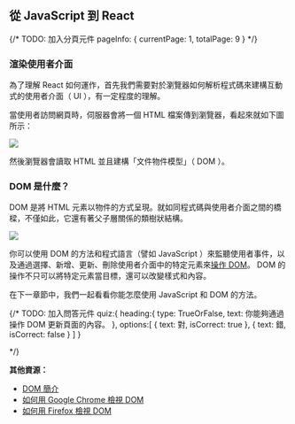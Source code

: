 ## 從 JavaScript 到 React

{/*
    TODO: 加入分頁元件
    pageInfo: {
        currentPage: 1,
        totalPage: 9
    }
*/}

### 渲染使用者介面

為了理解 React 如何運作，首先我們需要對於瀏覽器如何解析程式碼來建構互動式的使用者介面（ UI ），有一定程度的理解。

當使用者訪問網頁時，伺服器會將一個 HTML 檔案傳到瀏覽器，看起來就如下圖所示：

![](https://nextjs.org/static/images/learn/foundations/html-to-dom.png)

然後瀏覽器會讀取 HTML 並且建構「文件物件模型」（ DOM ）。

### DOM 是什麼？

DOM 是將 HTML 元素以物件的方式呈現。就如同程式碼與使用者介面之間的橋樑，不僅如此，它還有著父子層關係的類樹狀結構。

![](https://nextjs.org/static/images/learn/foundations/dom-to-ui.png)

你可以使用 DOM 的方法和程式語言（譬如 JavaScript ）來監聽使用者事件，以及通過選擇、新增、更新、刪除使用者介面中的特定元素來<a href="https://developer.mozilla.org/zh-TW/docs/Learn/JavaScript/Client-side_web_APIs/Manipulating_documents" target="_blank">操作 DOM</a>。 DOM 的操作不只可以將特定元素當目標，還可以改變樣式和內容。

在下一章節中，我們一起看看你能怎麼使用 JavaScript 和 DOM 的方法。

{/* 
    TODO: 加入問答元件 
    quiz:{
        heading:{
            type: TrueOrFalse,
            text: 你能夠通過操作 DOM 更新頁面的內容。
        },
        options:[
            {
                text: 對,
                isCorrect: true
            },
            {
                text: 錯,
                isCorrect: false
            }
        ]
    }

*/}

**其他資源：**

- <a href="https://developer.mozilla.org/en-US/docs/Web/API/Document_Object_Model/Introduction" target="_blank">DOM 簡介</a>
- <a href="https://developer.chrome.com/docs/devtools/dom" target="_blank">如何用 Google Chrome 檢視 DOM</a>
- <a href="https://developer.mozilla.org/en-US/docs/Tools/Debugger/How_to/Highlight_and_inspect_DOM_nodes" target="_blank">如何用 Firefox 檢視 DOM</a>
